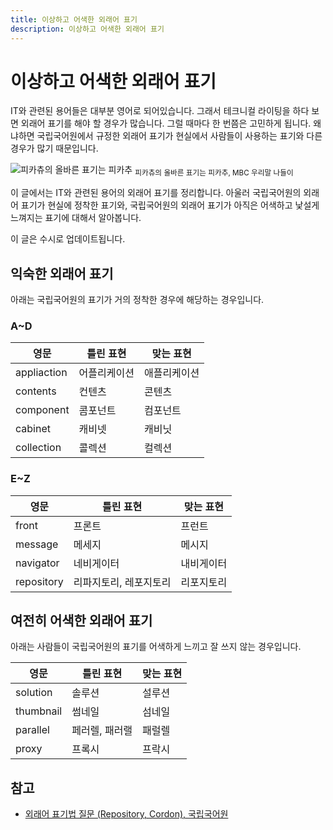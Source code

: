 ```yaml
---
title: 이상하고 어색한 외래어 표기
description: 이상하고 어색한 외래어 표기
---
```



# 이상하고 어색한 외래어 표기
IT와 관련된 용어들은 대부분 영어로 되어있습니다. 그래서 테크니컬 라이팅을 하다 보면 외래어 표기를 해야 할 경우가 많습니다.
그럴 때마다 한 번쯤은 고민하게 됩니다. 왜냐하면 국립국어원에서 규정한 외래어 표기가 현실에서 사람들이 사용하는 표기와 다른 경우가 많기 때문입니다.

![피카츄의 올바른 표기는 피카추](/images/technical_writing/technical_writing_01.jpeg)
<sub>피카츄의 올바른 표기는 피카추, MBC 우리말 나들이</sub>

이 글에서는 IT와 관련된 용어의 외래어 표기를 정리합니다.
아울러 국립국어원의 외래어 표기가 현실에 정착한 표기와, 국립국어원의 외래어 표기가 아직은 어색하고 낯설게 느껴지는 표기에 대해서 알아봅니다.

<Callout type="info" emoji="💡">
   이 글은 수시로 업데이트됩니다.
</Callout>

## 익숙한 외래어 표기
아래는 국립국어원의 표기가 거의 정착한 경우에 해당하는 경우입니다.
### A~D
| 영문          | 틀린 표현  | 맞는 표현  |
|-------------|--------|--------|
| appliaction | 어플리케이션 | 애플리케이션 |
| contents    | 컨텐츠    | 콘텐츠    |
| component   | 콤포넌트   | 컴포넌트   |
| cabinet     | 캐비넷    | 캐비닛    |
| collection  | 콜렉션    | 컬렉션    |

### E~Z
| 영문          | 틀린 표현  | 맞는 표현  |
|-------------|--------|--------|
| front       | 프론트    | 프런트    |
| message     | 메세지    | 메시지    |
| navigator   | 네비게이터  | 내비게이터  |
| repository  | 리파지토리, 레포지토리 | 리포지토리 |


## 여전히 어색한 외래어 표기
아래는 사람들이 국립국어원의 표기를 어색하게 느끼고 잘 쓰지 않는 경우입니다.

| 영문        | 틀린 표현    | 맞는 표현 |
|-----------|----------|-------|
| solution  | 솔루션      | 설루션   |
| thumbnail | 썸네일      | 섬네일   |
| parallel  | 페러렐, 패러랠 | 패럴렐   |
| proxy     | 프록시      | 프락시   |

## 참고
* [외래어 표기법 질문 (Repository, Cordon), 국립국어원](https://www.korean.go.kr/front/onlineQna/onlineQnaView.do?mn_id=216&qna_seq=270202&pageIndex=1)